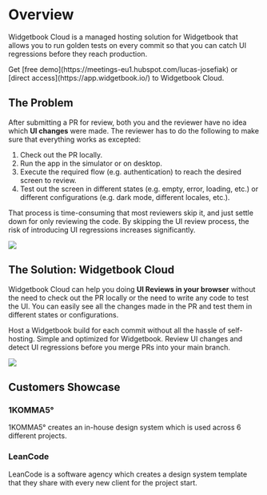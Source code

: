 # Overview

Widgetbook Cloud is a managed hosting solution for Widgetbook that allows you to run golden tests on every commit so that you can catch UI regressions before they reach production.

<Info>
  Get [free demo](https://meetings-eu1.hubspot.com/lucas-josefiak) or [direct
  access](https://app.widgetbook.io/) to Widgetbook Cloud.
</Info>

<YouTube id="gCTSc99V-KI" />

## The Problem

After submitting a PR for review, both you and the reviewer have no idea which **UI changes** were made. The reviewer has to do the following to make sure that everything works as excepted:

1. Check out the PR locally.
2. Run the app in the simulator or on desktop.
3. Execute the required flow (e.g. authentication) to reach the desired screen to review.
4. Test out the screen in different states (e.g. empty, error, loading, etc.) or different configurations (e.g. dark mode, different locales, etc.).

That process is time-consuming that most reviewers skip it, and just settle down for only reviewing the code. By skipping the UI review process, the risk of introducing UI regressions increases significantly.

<Image
  src="/assets/cloud/code-review.png"
  zoom
  caption="Code review doesn't show how the changes look like"
/>

## The Solution: Widgetbook Cloud

Widgetbook Cloud can help you doing **UI Reviews in your browser** without the need to check out the PR locally or the need to write any code to test the UI. You can easily see all the changes made in the PR and test them in different states or configurations.

<CardGroup>
  <Card title="Builds" icon="hammer" href="/cloud/builds/overview">
    Host a Widgetbook build for each commit without all the hassle of self-hosting. Simple and optimized for Widgetbook.
  </Card>

  <Card title="Reviews" icon="code-compare" href="/cloud/reviews">
    Review UI changes and detect UI regressions before you merge PRs into your main branch.
  </Card>
</CardGroup>

<Image
  src="/assets/cloud/ui-review.png"
  zoom
  caption="UI review gives your review workflow superpowers"
/>

## Customers Showcase

### 1KOMMA5°

1KOMMA5° creates an in-house design system which is used across 6 different projects.

<YouTube id="4xWseFS5Z38" />

### LeanCode

LeanCode is a software agency which creates a design system template that they share with every new client for the project start.

<YouTube id="rmQktvnyfPg" />
